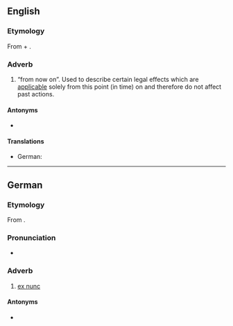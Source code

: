 ==English==

===Etymology===
From {{etyl|la|en}} {{m|la|ex||from}} + {{m|la|nunc||now}}.

===Adverb===
{{en-adv|-}}

# {{lb|en|legal}} “from now on”. Used to describe certain legal effects which are [[applicable]] solely from this point (in time) on and therefore do not affect past actions.

====Antonyms====
* {{l|en|ex tunc}}

====Translations====
{{trans-top|law: from now on}}
* German: {{t|de|ex nunc}}
{{trans-mid}}
{{trans-bottom}}

----

==German==

===Etymology===
From {{bor|de|la|[[ex]] [[nunc]]|lit=from now}}.

===Pronunciation===
* {{IPA|de|[ʔɛksˈnʊŋk]}}

===Adverb===
{{de-adv|head=[[ex]] [[nunc]]}}

# {{lb|de|legal}} [[#English|ex nunc]]

====Antonyms====
* {{l|de|ex tunc}}
